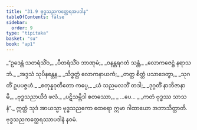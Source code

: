 ```yaml
---
title: "31.9 ဗုဒ္ဓသညကတ္ထေရအပဒါန"
tableOfContents: false
sidebar:
  order: 9
type: "tipitaka"
basket: "su"
book: "ap1"
---
```



<DynamicBreadcrumb />

<Division number="43" book="ap1" e="ch" v="20" p="286">

<Paragraph number="3490" type="verses" book="ap1">
_“ဥဒေန္တံ သတရံသိံဝ,_  
_ပီတရံသိံဝ ဘာဏုမံ;_  
_ဝနန္တရဂတံ သန္တံ,_  
_လောကဇေဋ္ဌံ နရာသဘံ._  

</Paragraph>

</Division>
<Division number="44" book="ap1" e="ch" v="20" p="286">

<Paragraph number="3491" type="verses" book="ap1">
_အဒ္ဒသံ သုပိနန္တေန,_  
_သိဒ္ဓတ္ထံ လောကနာယကံ;_  
_တတ္ထ စိတ္တံ ပသာဒေတွာ,_  
_သုဂတိံ ဥပပဇ္ဇဟံ._  

</Paragraph>

</Division>
<Division number="45" book="ap1" e="ch" v="20" p="286">

<Paragraph number="3492" type="verses" book="ap1">
_စတုန္နဝုတိတော ကပ္ပေ,_  
_ယံ သညမလဘိံ တဒါ;_  
_ဒုဂ္ဂတိံ နာဘိဇာနာမိ,_  
_ဗုဒ္ဓသညာယိဒံ ဖလံ._  

</Paragraph>

</Division>
<Division number="46" book="ap1" e="ch" v="20" p="287">

<Paragraph number="3493" type="verses" book="ap1">
_ပဋိသမ္ဘိဒါ စတဿော,_  
_ …ပေ… _  
_ကတံ ဗုဒ္ဓဿ သာသနံ”._  

</Paragraph>

<Paragraph number="3494" book="ap1">
ဣတ္ထံ သုဒံ အာယသ္မာ ဗုဒ္ဓသညကော ထေရော ဣမာ ဂါထာယော အဘာသိတ္ထာတိ.

</Paragraph>
</Division>

<Paragraph number="3495" type="center" book="ap1">
ဗုဒ္ဓသညကတ္ထေရဿာပဒါနံ နဝမံ.
</Paragraph>